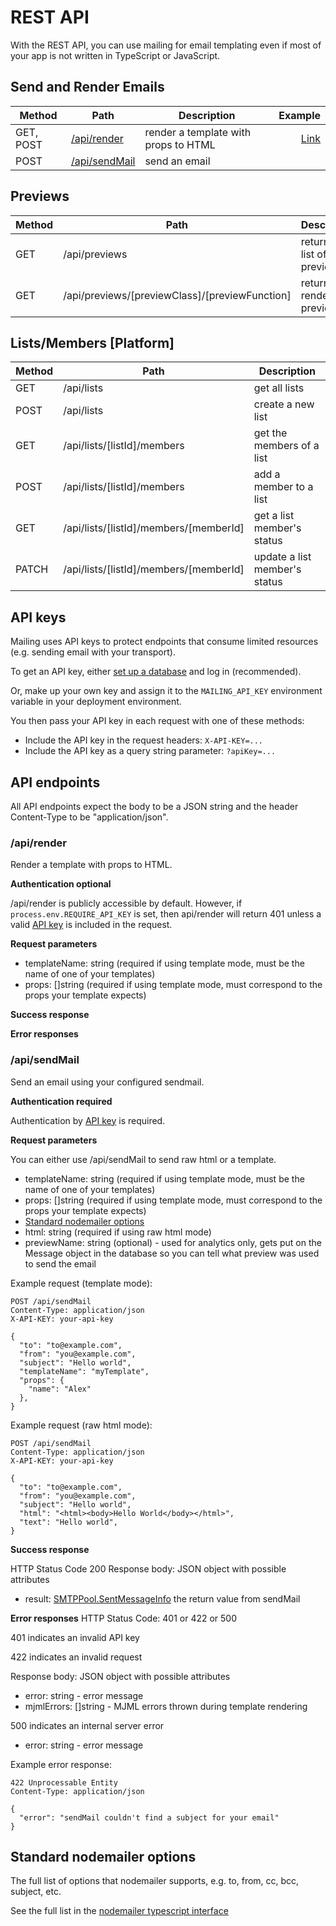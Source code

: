
# REST API

With the REST API, you can use mailing for email templating even if most of your app is not written in TypeScript or JavaScript.

## Send and Render Emails

| Method    | Path                           | Description                          |                                                                                                      Example |
| --------- | ------------------------------ | ------------------------------------ | -----------------------------------------------------------------------------------------------------------: |
| GET, POST | [/api/render](#api-render)     | render a template with props to HTML | [Link](https://demo.mailing.run/api/render?templateName=AccountCreated&props=%7B%22name%22%3A%22peter%22%7D) |
| POST      | [/api/sendMail](#api-sendmail) | send an email                        |                                                                                                              |

## Previews

| Method | Path                                           | Description                  |                                                                     Example |
| ------ | ---------------------------------------------- | ---------------------------- | --------------------------------------------------------------------------: |
| GET    | /api/previews                                  | returns the list of previews |                               [Link](https://demo.mailing.run/api/previews) |
| GET    | /api/previews/[previewClass]/[previewFunction] | returns the rendered preview | [Link](https://demo.mailing.run/api/previews/AccountCreated/accountCreated) |

## Lists/Members [Platform]

| Method | Path                                   | Description                   |
| ------ | -------------------------------------- | ----------------------------- |
| GET    | /api/lists                             | get all lists                 |
| POST   | /api/lists                             | create a new list             |
| GET    | /api/lists/[listId]/members            | get the members of a list     |
| POST   | /api/lists/[listId]/members            | add a member to a list        |
| GET    | /api/lists/[listId]/members/[memberId] | get a list member's status    |
| PATCH  | /api/lists/[listId]/members/[memberId] | update a list member's status |

## API keys

Mailing uses API keys to protect endpoints that consume limited resources (e.g. sending email with your transport).

To get an API key, either [set up a database](https://www.mailing.run/docs/deploy#adding-a-database) and log in (recommended).

Or, make up your own key and assign it to the `MAILING_API_KEY` environment variable in your deployment environment.

You then pass your API key in each request with one of these methods:

- Include the API key in the request headers: `X-API-KEY=...`
- Include the API key as a query string parameter: `?apiKey=...`

## API endpoints

All API endpoints expect the body to be a JSON string and the header Content-Type to be "application/json".

### /api/render<a id="api-render" />

Render a template with props to HTML.

**Authentication optional**

/api/render is publicly accessible by default. However, if `process.env.REQUIRE_API_KEY` is set, then api/render will return 401 unless a valid [API key](#api-keys)
is included in the request.

**Request parameters**

- templateName: string (required if using template mode, must be the name of one of your templates)
- props: []string (required if using template mode, must correspond to the props your template expects)

**Success response**

**Error responses**

### /api/sendMail<a id="api-sendmail" />

Send an email using your configured sendmail.

**Authentication required**

Authentication by [API key](#api-keys) is required.

**Request parameters**

You can either use /api/sendMail to send raw html or a template.

- templateName: string (required if using template mode, must be the name of one of your templates)
- props: []string (required if using template mode, must correspond to the props your template expects)
- [Standard nodemailer options](#standard-nodemailer-options)
- html: string (required if using raw html mode)
- previewName: string (optional) - used for analytics only, gets put on the Message object in the database so you can tell what preview was used to send the email

Example request (template mode):

```
POST /api/sendMail
Content-Type: application/json
X-API-KEY: your-api-key

{
  "to": "to@example.com",
  "from": "you@example.com",
  "subject": "Hello world",
  "templateName": "myTemplate",
  "props": {
    "name": "Alex"
  },
}
```

Example request (raw html mode):

```
POST /api/sendMail
Content-Type: application/json
X-API-KEY: your-api-key

{
  "to": "to@example.com",
  "from": "you@example.com",
  "subject": "Hello world",
  "html": "<html><body>Hello World</body></html>",
  "text": "Hello world",
}
```

**Success response**

HTTP Status Code 200
Response body: JSON object with possible attributes

- result: [SMTPPool.SentMessageInfo](https://github.com/DefinitelyTyped/DefinitelyTyped/blob/6f93d358c4eb1d30bf0da65606c27c58a1a0979a/types/nodemailer/lib/smtp-pool/index.d.ts#L35) the return value from sendMail

**Error responses**
HTTP Status Code: 401 or 422 or 500

401 indicates an invalid API key

422 indicates an invalid request

Response body: JSON object with possible attributes

- error: string - error message
- mjmlErrors: []string - MJML errors thrown during template rendering

500 indicates an internal server error

- error: string - error message

Example error response:

```
422 Unprocessable Entity
Content-Type: application/json

{
  "error": "sendMail couldn't find a subject for your email"
}
```

## Standard nodemailer options

The full list of options that nodemailer supports, e.g. to, from, cc, bcc, subject, etc.

See the full list in the [nodemailer typescript interface](https://github.com/DefinitelyTyped/DefinitelyTyped/blob/cf2eda338072c0b685d4e8a2c3dc928eb6ee1070/types/nodemailer/lib/mailer/index.d.ts#L96)
